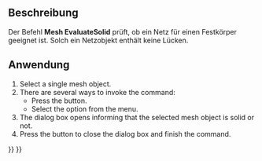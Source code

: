 <languages/>

{{Docnav
|[[Mesh_CurvatureInfo|CurvatureInfo]]
|[[Mesh_BoundingBox|BoundingBox]]
|[[Mesh_Workbench|Mesh]]
|IconL=Mesh_CurvatureInfo.svg
|IconR=Mesh_BoundingBox.svg
|IconC=Workbench_Mesh.svg
}}

{{GuiCommand
|Name=Mesh EvaluateSolid
|MenuLocation=Meshes → Analyze → Check solid mesh
|Workbenches=[[Mesh_Workbench|Mesh]]
|SeeAlso=[[Arch_SelectNonSolidMeshes|Arch SelectNonSolidMeshes]]
}}

<span id="Description"></span>
==Beschreibung==

Der Befehl '''Mesh EvaluateSolid''' prüft, ob ein Netz für einen Festkörper geeignet ist. Solch ein Netzobjekt enthält keine Lücken.

<span id="Usage"></span>
==Anwendung==

# Select a single mesh object.
# There are several ways to invoke the command:
#* Press the {{Button|[[Image:Mesh_EvaluateSolid.svg|16px]] [[Mesh_EvaluateSolid|Check solid mesh]]}} button.
#* Select the {{MenuCommand|Meshes → Analyze → [[Image:Mesh_EvaluateSolid.svg|16px]] Check solid mesh}} option from the menu.
# The {{MenuCommand|Solid Mesh}} dialog box opens informing that the selected mesh object is solid or not.
# Press the {{Button|OK}} button to close the dialog box and finish the command.


{{Docnav
|[[Mesh_CurvatureInfo|CurvatureInfo]]
|[[Mesh_BoundingBox|BoundingBox]]
|[[Mesh_Workbench|Mesh]]
|IconL=Mesh_CurvatureInfo.svg
|IconR=Mesh_BoundingBox.svg
|IconC=Workbench_Mesh.svg
}}

{{Mesh Tools navi{{#translation:}}}}
{{Userdocnavi{{#translation:}}}}
{{clear}}